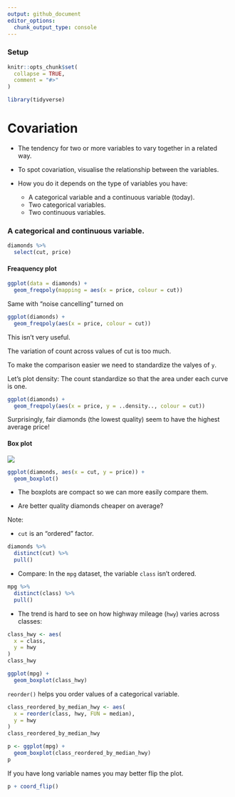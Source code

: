 ```yaml
---
output: github_document
editor_options: 
  chunk_output_type: console
---
```


### Setup

```r
knitr::opts_chunk$set(
  collapse = TRUE,
  comment = "#>"
)
```

```r
library(tidyverse)
```

# Covariation

* The tendency for two or more variables to vary together in a related way.

* To spot covariation, visualise the relationship between the variables. 

* How you do it depends on the type of variables you have:

    * A categorical variable and a continuous variable (today).
    * Two categorical variables.
    * Two continuous variables.

### A categorical and continuous variable.

```r
diamonds %>% 
  select(cut, price)
```

#### Freaquency plot

```r
ggplot(data = diamonds) + 
  geom_freqpoly(mapping = aes(x = price, colour = cut))
```

Same with "noise cancelling" turned on

```r
ggplot(diamonds) + 
  geom_freqpoly(aes(x = price, colour = cut))
```

This isn't very useful.

The variation of count across values of cut is too much. 

To make the comparison easier we need to standardize the valyes of `y`.

Let's plot density: The count standardize so that the area under each curve is
one.

```r
ggplot(diamonds) + 
  geom_freqpoly(aes(x = price, y = ..density.., colour = cut))
```

Surprisingly, fair diamonds (the lowest quality) seem to have the highest average price!

#### Box plot

![](eda-boxplot.png)

```r
ggplot(diamonds, aes(x = cut, y = price)) +
  geom_boxplot()
```

* The boxplots are compact so we can more easily compare them.

* Are better quality diamonds cheaper on average?

Note:

* `cut` is an "ordered" factor.

```r
diamonds %>% 
  distinct(cut) %>% 
  pull()
```

* Compare: In the `mpg` dataset, the variable `class` isn't ordered.

```r
mpg %>% 
  distinct(class) %>% 
  pull()
```

* The trend is hard to see on how highway mileage (`hwy`) varies across classes:

```r
class_hwy <- aes(
  x = class,
  y = hwy
)
class_hwy
```

```r
ggplot(mpg) +
  geom_boxplot(class_hwy)
```

`reorder()` helps you order values of a categorical variable.

```r
class_reordered_by_median_hwy <- aes(
  x = reorder(class, hwy, FUN = median),
  y = hwy
)
class_reordered_by_median_hwy
```

```r
p <- ggplot(mpg) +
  geom_boxplot(class_reordered_by_median_hwy)
p
```

If you have long variable names you may better flip the plot.

```r
p + coord_flip()
```
